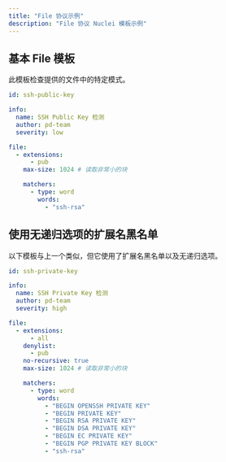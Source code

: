 ```yaml
---
title: "File 协议示例"
description: "File 协议 Nuclei 模板示例"
---
```


## 基本 File 模板

此模板检查提供的文件中的特定模式。

```yaml
id: ssh-public-key

info:
  name: SSH Public Key 检测
  author: pd-team
  severity: low

file:
  - extensions:
      - pub
    max-size: 1024 # 读取非常小的块

    matchers:
      - type: word
        words:
          - "ssh-rsa"
```

## 使用无递归选项的扩展名黑名单

以下模板与上一个类似，但它使用了扩展名黑名单以及无递归选项。

```yaml
id: ssh-private-key

info:
  name: SSH Private Key 检测
  author: pd-team
  severity: high

file:
  - extensions:
      - all
    denylist:
      - pub
    no-recursive: true
    max-size: 1024 # 读取非常小的块

    matchers:
      - type: word
        words:
          - "BEGIN OPENSSH PRIVATE KEY"
          - "BEGIN PRIVATE KEY"
          - "BEGIN RSA PRIVATE KEY"
          - "BEGIN DSA PRIVATE KEY"
          - "BEGIN EC PRIVATE KEY"
          - "BEGIN PGP PRIVATE KEY BLOCK"
          - "ssh-rsa"
```